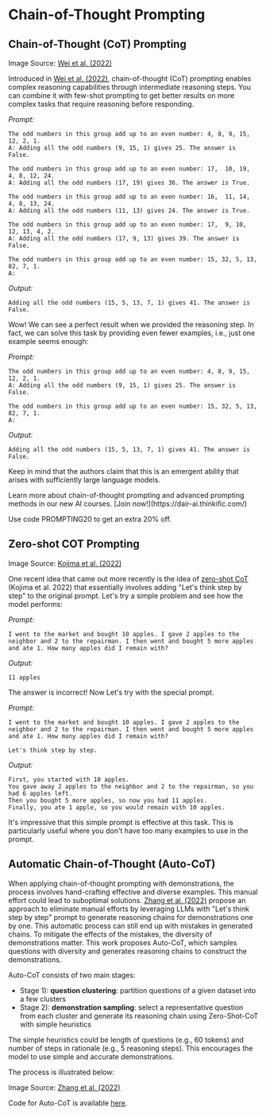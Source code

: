 # Chain-of-Thought Prompting



## Chain-of-Thought (CoT) Prompting

<Screenshot src={COT} alt="COT" />

Image Source: [Wei et al. (2022)](https://arxiv.org/abs/2201.11903)

Introduced in [Wei et al. (2022)](https://arxiv.org/abs/2201.11903), chain-of-thought (CoT) prompting enables complex reasoning capabilities through intermediate reasoning steps. You can combine it with few-shot prompting to get better results on more complex tasks that require reasoning before responding.

*Prompt:*
```
The odd numbers in this group add up to an even number: 4, 8, 9, 15, 12, 2, 1.
A: Adding all the odd numbers (9, 15, 1) gives 25. The answer is False.

The odd numbers in this group add up to an even number: 17,  10, 19, 4, 8, 12, 24.
A: Adding all the odd numbers (17, 19) gives 36. The answer is True.

The odd numbers in this group add up to an even number: 16,  11, 14, 4, 8, 13, 24.
A: Adding all the odd numbers (11, 13) gives 24. The answer is True.

The odd numbers in this group add up to an even number: 17,  9, 10, 12, 13, 4, 2.
A: Adding all the odd numbers (17, 9, 13) gives 39. The answer is False.

The odd numbers in this group add up to an even number: 15, 32, 5, 13, 82, 7, 1. 
A:
```

*Output:*
```
Adding all the odd numbers (15, 5, 13, 7, 1) gives 41. The answer is False.
```

Wow! We can see a perfect result when we provided the reasoning step. In fact, we can solve this task by providing even fewer examples, i.e., just one example seems enough:

*Prompt:*
```
The odd numbers in this group add up to an even number: 4, 8, 9, 15, 12, 2, 1.
A: Adding all the odd numbers (9, 15, 1) gives 25. The answer is False.

The odd numbers in this group add up to an even number: 15, 32, 5, 13, 82, 7, 1. 
A:
```

*Output:*
```
Adding all the odd numbers (15, 5, 13, 7, 1) gives 41. The answer is False.
```

Keep in mind that the authors claim that this is an emergent ability that arises with sufficiently large language models.

<Callout type= "info" emoji="🎓">
Learn more about chain-of-thought prompting and advanced prompting methods in our new AI courses. [Join now!](https://dair-ai.thinkific.com/)

Use code PROMPTING20 to get an extra 20% off.
</Callout>

## Zero-shot COT Prompting

<Screenshot src={ZEROCOT} alt="Zero-shot COT" />

Image Source: [Kojima et al. (2022)](https://arxiv.org/abs/2205.11916)

One recent idea that came out more recently is the idea of [zero-shot CoT](https://arxiv.org/abs/2205.11916) (Kojima et al. 2022) that essentially involves adding "Let's think step by step" to the original prompt. Let's try a simple problem and see how the model performs:

*Prompt:*
```
I went to the market and bought 10 apples. I gave 2 apples to the neighbor and 2 to the repairman. I then went and bought 5 more apples and ate 1. How many apples did I remain with?
```

*Output:*
```
11 apples
```

The answer is incorrect! Now Let's try with the special prompt. 

*Prompt:*
```
I went to the market and bought 10 apples. I gave 2 apples to the neighbor and 2 to the repairman. I then went and bought 5 more apples and ate 1. How many apples did I remain with?

Let's think step by step.
```

*Output:*
```
First, you started with 10 apples.
You gave away 2 apples to the neighbor and 2 to the repairman, so you had 6 apples left.
Then you bought 5 more apples, so now you had 11 apples.
Finally, you ate 1 apple, so you would remain with 10 apples.
```

It's impressive that this simple prompt is effective at this task. This is particularly useful where you don't have too many examples to use in the prompt.

## Automatic Chain-of-Thought (Auto-CoT)

When applying chain-of-thought prompting with demonstrations, the process involves hand-crafting effective and diverse examples. This manual effort could lead to suboptimal solutions. [Zhang et al. (2022)](https://arxiv.org/abs/2210.03493) propose an approach to eliminate manual efforts by leveraging LLMs with "Let's think step by step" prompt to generate reasoning chains for demonstrations one by one. This automatic process can still end up with mistakes in generated chains. To mitigate the effects of the mistakes, the diversity of demonstrations matter. This work proposes Auto-CoT, which samples questions with diversity and generates reasoning chains to construct the demonstrations. 

Auto-CoT consists of two main stages:

- Stage 1): **question clustering**: partition questions of a given dataset into a few clusters
- Stage 2): **demonstration sampling**: select a representative question from each cluster and generate its reasoning chain using Zero-Shot-CoT with simple heuristics

The simple heuristics could be length of questions (e.g., 60 tokens) and number of steps in rationale (e.g., 5 reasoning steps). This encourages the model to use simple and accurate demonstrations.  

The process is illustrated below:

<Screenshot src={AUTOCOT} alt="AUTOCOT" />

Image Source: [Zhang et al. (2022)](https://arxiv.org/abs/2210.03493)

Code for Auto-CoT is available [here](https://github.com/amazon-science/auto-cot).
